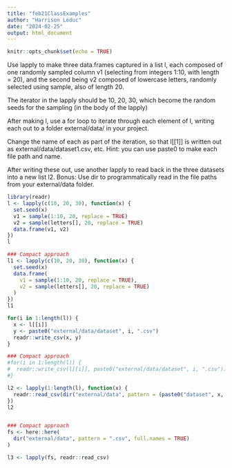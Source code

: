 ```yaml
---
title: "feb21ClassExamples"
author: "Harrison Leduc"
date: "2024-02-25"
output: html_document
---
```


```r
knitr::opts_chunk$set(echo = TRUE)
```

Use lapply to make three data.frames captured in a list l, each composed of one randomly sampled column v1 (selecting from integers 1:10, with length = 20), and the second being v2 composed of lowercase letters, randomly selected using sample, also of length 20.

The iterator in the lapply should be 10, 20, 30, which become the random seeds for the sampling (in the body of the lapply)

After making l, use a for loop to iterate through each element of l, writing each out to a folder external/data/ in your project.

Change the name of each as part of the iteration, so that l[[1]] is written out as external/data/dataset1.csv, etc. Hint: you can use paste0 to make each file path and name.

After writing these out, use another lapply to read back in the three datasets into a new list l2. Bonus: Use dir to programmatically read in the file paths from your external/data folder.

```r
library(readr)
l <- lapply(c(10, 20, 30), function(x) {
  set.seed(x)
  v1 = sample(1:10, 20, replace = TRUE)
  v2 = sample(letters[], 20, replace = TRUE)
  data.frame(v1, v2)
})
l

### Compact approach
l1 <- lapply(c(10, 20, 30), function(x) {
  set.seed(x)
  data.frame(
    v1 = sample(1:10, 20, replace = TRUE), 
    v2 = sample(letters[], 20, replace = TRUE)
  )
})
l1

for(i in 1:length(l)) {
  x <- l[[i]]
  y <- paste0("external/data/dataset", i, ".csv")
  readr::write_csv(x, y)
}

### Compact approach
#for(i in 1:length(l)) {
#  readr::write_csv(l[[i]], paste0("external/data/dataset", i, ".csv"))
#}

l2 <- lapply(1:length(l), function(x) {
  readr::read_csv(dir("external/data", pattern = (paste0("dataset", x, ".csv")), full.names = TRUE))
})
l2


### Compact approach
fs <- here::here(
  dir("external/data", pattern = ".csv", full.names = TRUE)
)

l3 <- lapply(fs, readr::read_csv)

```
